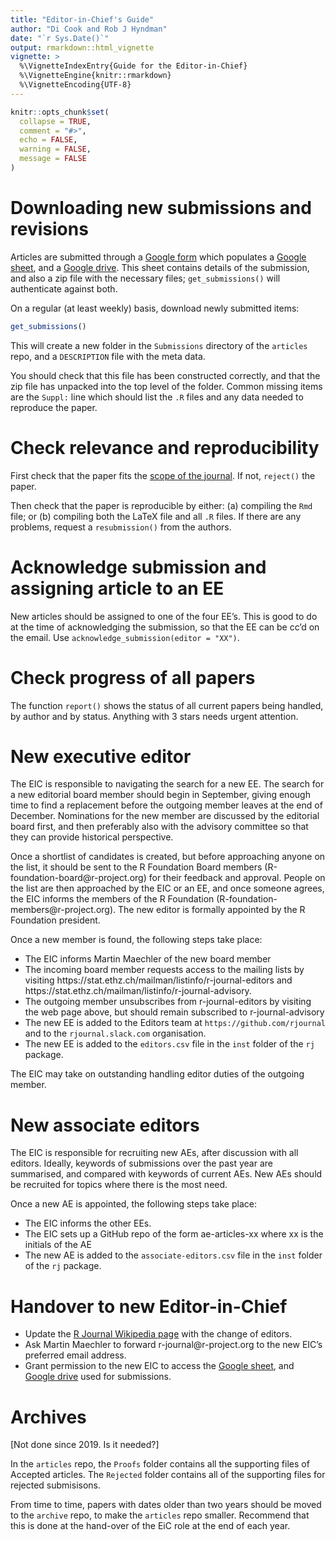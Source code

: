 ```yaml
---
title: "Editor-in-Chief's Guide"
author: "Di Cook and Rob J Hyndman"
date: "`r Sys.Date()`"
output: rmarkdown::html_vignette
vignette: >
  %\VignetteIndexEntry{Guide for the Editor-in-Chief}
  %\VignetteEngine{knitr::rmarkdown}
  %\VignetteEncoding{UTF-8}
---
```


```r
knitr::opts_chunk$set(
  collapse = TRUE,
  comment = "#>",
  echo = FALSE,
  warning = FALSE,
  message = FALSE
)
```

# Downloading new submissions and revisions

Articles are submitted through a [Google form](https://forms.gle/ykj6QcoGQD5ctnA5A) which populates a [Google sheet](https://docs.google.com/spreadsheets/d/15Tem82ikjHhNVccZGrHFVdzVjoxAmwaiNwaBE95wu6k/edit#gid=1671813370), and a [Google drive](https://drive.google.com/drive/folders/0B2aFIue-Ar8dfmdVdHlpTnRndWhxQnNtR0o2YnoycDU1cVVzRlRaM0VSQWU1YUlnZlkyZEk?resourcekey=0-pzsHNE5mUiKuzB-VFmGD7g). This sheet contains details of the submission, and also a zip file with the necessary files; `get_submissions()` will authenticate against both.

On a regular (at least weekly) basis, download newly submitted items:

```r
get_submissions()
```

This will create a new folder in the `Submissions` directory of the `articles` repo, and a `DESCRIPTION` file with the meta data.

You should check that this file has been constructed correctly, and that the zip file has unpacked into the top level of the folder. Common missing items are the `Suppl:` line which should list the `.R` files and any data needed to reproduce the paper.

# Check relevance and reproducibility

First check that the paper fits the [scope of the journal](https://journal.r-project.org/#article-types). If not, `reject()` the paper.

Then check that the paper is reproducible by either: (a) compiling the `Rmd` file; or (b) compiling both the LaTeX file and all `.R` files. If there are any problems, request a `resubmission()` from the authors.

# Acknowledge submission and assigning article to an EE

New articles should be assigned to one of the four EE's. This is good to do at the time of acknowledging the submission, so that the EE can be cc'd on the email. Use `acknowledge_submission(editor = "XX")`.

# Check progress of all papers

The function `report()` shows the status of all current papers being handled, by author and by status. Anything with 3 stars needs urgent attention.

# New executive editor

The EIC is responsible to navigating the search for a new EE. The search for a new editorial board member should begin in September, giving enough time to find a replacement before the outgoing member leaves at the end of December. Nominations for the new member are discussed by the editorial board first, and then preferably also with the advisory committee so that they can provide historical perspective.

Once a shortlist of candidates is created, but before approaching anyone on the list, it should be sent to the R Foundation Board members (R-foundation-board@r-project.org) for their feedback and approval. People on the list are then approached by the EIC or an EE, and once someone agrees, the EIC informs the members of the R Foundation (R-foundation-members@r-project.org). The new editor is formally appointed by the R Foundation president.

Once a new member is found, the following steps take place:

- The EIC informs Martin Maechler of the new board member
- The incoming board member requests access to the mailing lists by visiting https://stat.ethz.ch/mailman/listinfo/r-journal-editors and https://stat.ethz.ch/mailman/listinfo/r-journal-advisory.
- The outgoing member unsubscribes from r-journal-editors by visiting the web page above, but should remain subscribed to r-journal-advisory
- The new EE is added to the Editors team at `https://github.com/rjournal` and to the `rjournal.slack.com` organisation.
- The new EE is added to the `editors.csv` file in the `inst` folder of the `rj` package.

The EIC may take on outstanding handling editor duties of the outgoing member.

# New associate editors

The EIC is responsible for recruiting new AEs, after discussion with all editors. Ideally, keywords of submissions over the past year are summarised, and compared with keywords of current AEs. New AEs should be recruited for topics where there is the most need.

Once a new AE is appointed, the following steps take place:

- The EIC informs the other EEs.
- The EIC sets up a GitHub repo of the form ae-articles-xx where xx is the initials of the AE
- The new AE is added to the `associate-editors.csv` file in the `inst` folder of the `rj` package.

# Handover to new Editor-in-Chief

* Update the [R Journal Wikipedia page](https://en.wikipedia.org/wiki/The_R_Journal) with the change of editors.
* Ask Martin Maechler to forward r-journal@r-project.org to the new EIC's preferred email address.
* Grant permission to the new EIC to access the [Google sheet](https://docs.google.com/spreadsheets/d/15Tem82ikjHhNVccZGrHFVdzVjoxAmwaiNwaBE95wu6k/edit#gid=1671813370), and [Google drive](https://drive.google.com/drive/folders/0B2aFIue-Ar8dfmdVdHlpTnRndWhxQnNtR0o2YnoycDU1cVVzRlRaM0VSQWU1YUlnZlkyZEk?resourcekey=0-pzsHNE5mUiKuzB-VFmGD7g) used for submissions.


# Archives

[Not done since 2019. Is it needed?]

In the `articles` repo, the `Proofs` folder contains all the supporting files of Accepted articles. The `Rejected` folder contains all of the supporting files for rejected submisisons.

From time to time, papers with dates older than two years should be moved to the `archive` repo, to make the `articles` repo smaller. Recommend that this is done at the hand-over of the EiC role at the end of each year.
